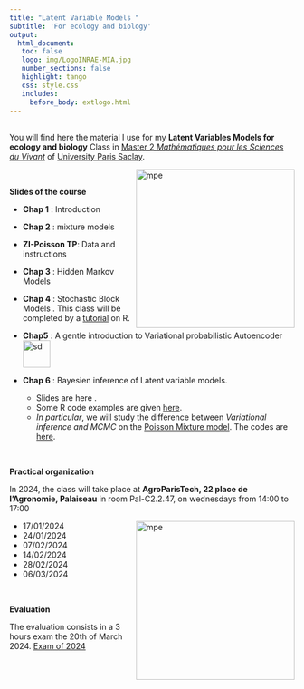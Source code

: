 ```yaml
---
title: "Latent Variable Models "
subtitle: 'For ecology and biology'
output: 
  html_document:
   toc: false
   logo: img/LogoINRAE-MIA.jpg
   number_sections: false
   highlight: tango
   css: style.css
   includes:
     before_body: extlogo.html
---
```


<br>
You will find here the material I use for my **Latent Variables Models for ecology and biology** Class  in [Master 2  *Mathématiques pour les Sciences du Vivant*](https://sites.google.com/view/m2-msv/) of [University Paris Saclay](https://www.universite-paris-saclay.fr/en/education/master/mathematics-and-applications/m2-mathematiques-pour-les-sciences-du-vivant). 

<img src="img/HMM.png" alt="mpe" width = "280px" align="right"> </img>

<br>

**Slides of the course**

  * **Chap 1** : Introduction [<i class="fa fa-download"></i>](LatentVariablesModels/chap1_LVM_Intro.pdf)
  * **Chap 2** : mixture models [<i class="fa fa-download"></i>](LatentVariablesModels/chap2_LVM_Mixtures.pdf)
  * **ZI-Poisson TP**:  Data [<i class="fa fa-download"></i>](LatentVariablesModels/BarentsFish.csv) and instructions [<i class="fa fa-download"></i>](LatentVariablesModels/TP_ZIP.pdf) 
  * **Chap 3** : Hidden Markov Models  [<i class="fa fa-download"></i>](LatentVariablesModels/chap3_LVM_HMM.pdf)
  * **Chap 4** : Stochastic Block Models [<i class="fa fa-download"></i>](LatentVariablesModels/chap4_LVM_SBM_LBM.pdf). This class will be completed by a  [tutorial](LatentVariablesModels/TutorialBM.html) on R. 
  
   
  * **Chap5** : A gentle introduction to Variational probabilistic Autoencoder  [<i class="fa fa-download"></i>](LatentVariablesModels/chap5_LVM_VAE.pdf)    <img src="img/icons8-nouveau-48.png" alt="sd" width = "48px" style="display: inline-block; margin: 0" > </img> 
  
  
  * **Chap 6** : Bayesien inference of Latent variable models. 
       - Slides are here [<i class="fa fa-download"></i>](LatentVariablesModels/chap5_LVM_bayesian_main.pdf). 
       - Some R code examples are given [here](bayesian_stat.html).  
       - *In particular*, we will study the difference between *Variational inference and MCMC* on the [Poisson Mixture model](BayesianClassMaterial/PoissonMixtureVBversusMCMC.html). The codes are [here](BayesianClassMaterial/PoissonMixtureVB.zip). 


   
<br>

**Practical organization**
    
In 2024, the class will take place at **AgroParisTech, 22 place de l'Agronomie, Palaiseau** in room Pal-C2.2.47, on wednesdays from 14:00 to 17:00

<img src="img/bee.jpeg" alt="mpe" width = "280px" align="right"> </img>

  * 17/01/2024
  * 24/01/2024
  * 07/02/2024 
  * 14/02/2024 
  * 28/02/2024 
  * 06/03/2024

<br>

**Evaluation**

The evaluation consists in a 3 hours exam  the 20th of March 2024.  [Exam of 2024](LatentVariablesModels/examen_2024.pdf) 
 

